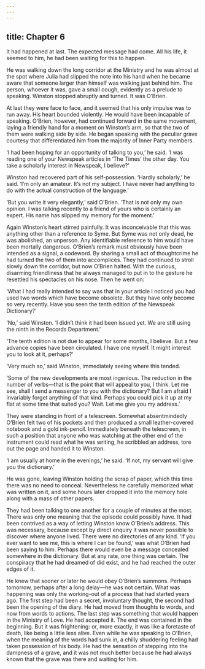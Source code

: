 ```yaml
---
---
---
```

title: Chapter 6
---




It had happened at last. The expected message had come. All his life, it seemed to him, he had been waiting for this to happen.

He was walking down the long corridor at the Ministry and he was almost at the spot where Julia had slipped the note into his hand when he became aware that someone larger than himself was walking just behind him. The person, whoever it was, gave a small cough, evidently as a prelude to speaking. Winston stopped abruptly and turned. It was O’Brien.

At last they were face to face, and it seemed that his only impulse was to run away. His heart bounded violently. He would have been incapable of speaking. O’Brien, however, had continued forward in the same movement, laying a friendly hand for a moment on Winston’s arm, so that the two of them were walking side by side. He began speaking with the peculiar grave courtesy that differentiated him from the majority of Inner Party members.

‘I had been hoping for an opportunity of talking to you,’ he said. ‘I was reading one of your Newspeak articles in ‘The Times’ the other day. You take a scholarly interest in Newspeak, I believe?’

Winston had recovered part of his self-possession. ‘Hardly scholarly,’ he said. ‘I’m only an amateur. It’s not my subject. I have never had anything to do with the actual construction of the language.’

‘But you write it very elegantly,’ said O’Brien. ‘That is not only my own opinion. I was talking recently to a friend of yours who is certainly an expert. His name has slipped my memory for the moment.’

Again Winston’s heart stirred painfully. It was inconceivable that this was anything other than a reference to Syme. But Syme was not only dead, he was abolished, an unperson. Any identifiable reference to him would have been mortally dangerous. O’Brien’s remark must obviously have been intended as a signal, a codeword. By sharing a small act of thoughtcrime he had turned the two of them into accomplices. They had continued to stroll slowly down the corridor, but now O’Brien halted. With the curious, disarming friendliness that he always managed to put in to the gesture he resettled his spectacles on his nose. Then he went on:

‘What I had really intended to say was that in your article I noticed you had used two words which have become obsolete. But they have only become so very recently. Have you seen the tenth edition of the Newspeak Dictionary?’

‘No,’ said Winston. ‘I didn’t think it had been issued yet. We are still using the ninth in the Records Department.’

‘The tenth edition is not due to appear for some months, I believe. But a few advance copies have been circulated. I have one myself. It might interest you to look at it, perhaps?’

‘Very much so,’ said Winston, immediately seeing where this tended.

‘Some of the new developments are most ingenious. The reduction in the number of verbs—that is the point that will appeal to you, I think. Let me see, shall I send a messenger to you with the dictionary? But I am afraid I invariably forget anything of that kind. Perhaps you could pick it up at my flat at some time that suited you? Wait. Let me give you my address.’

They were standing in front of a telescreen. Somewhat absentmindedly O’Brien felt two of his pockets and then produced a small leather-covered notebook and a gold ink-pencil. Immediately beneath the telescreen, in such a position that anyone who was watching at the other end of the instrument could read what he was writing, he scribbled an address, tore out the page and handed it to Winston.

‘I am usually at home in the evenings,’ he said. ‘If not, my servant will give you the dictionary.’

He was gone, leaving Winston holding the scrap of paper, which this time there was no need to conceal. Nevertheless he carefully memorized what was written on it, and some hours later dropped it into the memory hole along with a mass of other papers.

They had been talking to one another for a couple of minutes at the most. There was only one meaning that the episode could possibly have. It had been contrived as a way of letting Winston know O’Brien’s address. This was necessary, because except by direct enquiry it was never possible to discover where anyone lived. There were no directories of any kind. ‘If you ever want to see me, this is where I can be found,’ was what O’Brien had been saying to him. Perhaps there would even be a message concealed somewhere in the dictionary. But at any rate, one thing was certain. The conspiracy that he had dreamed of did exist, and he had reached the outer edges of it.

He knew that sooner or later he would obey O’Brien’s summons. Perhaps tomorrow, perhaps after a long delay—he was not certain. What was happening was only the working-out of a process that had started years ago. The first step had been a secret, involuntary thought, the second had been the opening of the diary. He had moved from thoughts to words, and now from words to actions. The last step was something that would happen in the Ministry of Love. He had accepted it. The end was contained in the beginning. But it was frightening: or, more exactly, it was like a foretaste of death, like being a little less alive. Even while he was speaking to O’Brien, when the meaning of the words had sunk in, a chilly shuddering feeling had taken possession of his body. He had the sensation of stepping into the dampness of a grave, and it was not much better because he had always known that the grave was there and waiting for him.